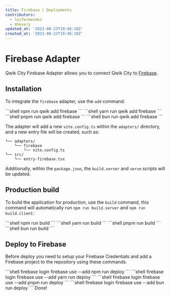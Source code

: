 ```yaml
---
title: Firebase | Deployments
contributors:
  - leifermendez
  - mhevery
updated_at: '2023-08-23T19:46:10Z'
created_at: '2023-08-23T19:46:10Z'
---
```



# Firebase Adapter

Qwik City Firebase Adapter allows you to connect Qwik City to [Firebase](https://firebase.google.com/docs/hosting).

## Installation

To integrate the `firebase` adapter, use the `add` command:

<PackageManagerTabs>
  <span q:slot="npm">
```shell
npm run qwik add firebase
```
  </span>
  <span q:slot="yarn">
```shell
yarn run qwik add firebase
```
  </span>
  <span q:slot="pnpm">
```shell
pnpm run qwik add firebase
```
  </span>
  <span q:slot="bun">
```shell
bun run qwik add firebase
```
  </span>
</PackageManagerTabs>

The adapter will add a new `vite.config.ts` within the `adapters/` directory, and a new entry file will be created, such as:

```shell
└── adapters/
    └── firebase
        └── vite.config.ts
└── src/
    └── entry-firebase.tsx
```

Additionally, within the `package.json`, the `build.server` and `serve` scripts will be updated.

## Production build

To build the application for production, use the `build` command, this command will automatically run `npm run build.server` and `npm run build.client`:

<PackageManagerTabs>
  <span q:slot="npm">
```shell
npm run build
```
  </span>
  <span q:slot="yarn">
```shell
yarn run build
```
  </span>
  <span q:slot="pnpm">
```shell
pnpm run build
```
  </span>
  <span q:slot="bun">
```shell
bun run build
```
  </span>
</PackageManagerTabs>

## Deploy to Firebase

Before deploy you need to setup your Firebase Credentials and add a Firebase project to the repository using these commands.

<PackageManagerTabs>
  <span q:slot="npm">
```shell
firebase login
firebase use --add
npm run deploy
```
  </span>
  <span q:slot="yarn">
```shell
firebase login
firebase use --add
yarn run deploy
```
  </span>
  <span q:slot="pnpm">
```shell
firebase login
firebase use --add
pnpm run deploy
```
  </span>
  <span q:slot="bun">
```shell
firebase login
firebase use --add
bun run deploy
```
  </span>
</PackageManagerTabs>
Done!
